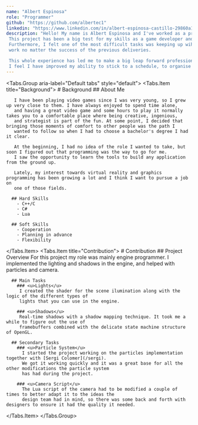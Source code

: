 ```yaml
---
name: "Albert Espinosa"
role: "Programmer"
github: "https://github.com/albertec1"
linkedin: "https://www.linkedin.com/in/albert-espinosa-castillo-29860a1a2/"
description: "Hello! My name is Albert Espinosa and I've worked as a programmer during the development of Dune: SSO.
 This project has been a big test for my skills as a game developer and has forced me to adapt to an amount of work that I had never experienced before. 
 Furthermore, I felt one of the most difficult tasks was keeping up wih the interest and motivation overtime, trying to deliver the same quality of
 work no matter the success of the previous deliveries.

 This whole experience has led me to make a big leap forward professionally and has also contributed to my personal development.
 I feel I have improved my ability to stick to a schedule, to organise tasks in advance, and with my teamwork skills."
---
```


<Tabs.Group aria-label="Default tabs" style="default">
  <Tabs.Item title="Background">
    # Background
      ## About Me

       I have been playing video games since I was very young, so I grew up very close to them. I have always enjoyed to spend time alone,
       and having a great video game and some hours to play it normally takes you to a comfortable place where being creative, ingenious,
       and strategist is part of the fun. At some point, I decided that bringing those moments of comfort to other people was the path I 
       wanted to follow so when I had to choose a bachelor's degree I had it clear. 

       At the beginning, I had no idea of the role I wanted to take, but soon I figured out that programming was the way to go for me. 
       I saw the opportunity to learn the tools to build any application from the ground up.

       Lately, my interest towards virtual reality and graphics programming has been growing a lot and I think I want to pursue a job on 
       one of those fields.
      
      ## Hard Skills
        - C++/C
        - C#
        - Lua

      ## Soft Skills
        - Cooperation
        - Planning in advance
        - Flexibility
 </Tabs.Item>
  <Tabs.Item title="Contribution">
    # Contribution
      ## Project Overview
        For this project my role was mainly engine programmer. I implemented the lighting and shadows in the engine,
        and helped with particles and camera.

      ## Main Tasks
        ### <u>Lights</u>
         I created the shader for the scene ilumination along with the logic of the different types of
         lights that you can use in the engine.
       
        ### <u>Shadows</u>
         Real-time shadows with a shadow mapping technique. It took me a while to figure out the use of
         framebuffers combined with the delicate state machine structure of OpenGL.

      ## Secondary Tasks
        ### <u>Particle System</u>
          I started the project working on the particles implementation together with [Sergi Colomer](/sergi).
          We got it working quickly and it was a great base for all the other modifications the particle system
          has had during the project.

        ### <u>Camera Script</u>
          The Lua script of the camera had to be modified a couple of times to better adapt it to the ideas the
          design team had in mind, so there was some back and forth with designers to ensure it had the quality it needed.

  </Tabs.Item>
</Tabs.Group>
